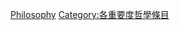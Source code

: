 {{Emptycat}}
{{Articles by Importance|topic=哲學|project=哲學|format=toc}}

[[Category:低重要度條目|Philosophy]]
[[Category:各重要度哲學條目‎|Category:各重要度哲學條目‎]]